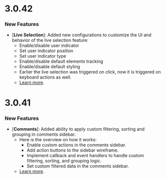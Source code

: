 # 3.0.42

### New Features

- [**Live Selection**]: Added new configurations to customize the UI and behavior of the live selection feature:
  - Enable/disable user indicator
  - Set user indicator position
  - Set user indicator type
  - Enable/disable default elements tracking
  - Enable/disable default styling
  - Earlier the live selection was triggered on click, now it is triggered on keyboard actions as well.
  - [Learn more](/realtime-collaboration/live-selection/customize-behavior).


# 3.0.41

### New Features

- [**Comments**]: Added ability to apply custom filtering, sorting and grouping in comments sidebar.
  - Here is the overview on how it works:
    - Enable custom actions in the comments sidebar.
    - Add action buttons to the sidebar wireframe.
    - Implement callback and event handlers to handle custom filtering, sorting, and grouping logic.
    - Set custom filtered data in the comments sidebar.
  - [Learn more](/async-collaboration/comments-sidebar/customize-behavior#2-custom-filtering-sorting-and-grouping).